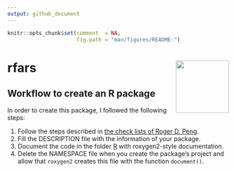 ```yaml
---
output: github_document
---
```


<!-- 
  README.md is generated from README.Rmd, so you should edit that file.
-->

```r
knitr::opts_chunk$set(comment  = NA,
                      fig.path = "man/figures/README-")
```

# rfars <img src="man/figures/logo.png" align="right" width="120"/>

## Workflow to create an R package

In order to create this package, I followed the following steps:

1. Follow the steps described in [the check lists of Roger D. Peng](https://github.com/rdpeng/daprocedures/blob/master/README.md).
2. Fill the DESCRIPTION file with the information of your package.
3. Document the code in the folder [R](./R) with roxygen2-style documentation.
4. Delete the NAMESPACE file when you create the package's project and allow that `roxygen2` creates this file with the function `document()`.
